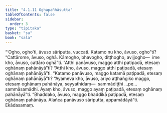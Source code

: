 ```yaml
---
title: "4.1.11 Oghapañhāsutta"
tableOfContents: false
sidebar:
  order: 3
type: "tipitaka"
basket: "su"
book: "sala"
---
```



<DynamicBreadcrumb />

<Division number="324" book="sala">

<Paragraph number="1348" book="sala">
“‘Ogho, ogho’ti, āvuso sāriputta, vuccati. Katamo nu kho, āvuso, ogho”ti? “Cattārome, āvuso, oghā. Kāmogho, bhavogho, diṭṭhogho, avijjogho—  ime kho, āvuso, cattāro oghā”ti. “Atthi panāvuso, maggo atthi paṭipadā, etesaṃ oghānaṃ pahānāyā”ti? “Atthi kho, āvuso, maggo atthi paṭipadā, etesaṃ oghānaṃ pahānāyā”ti. “Katamo panāvuso, maggo katamā paṭipadā, etesaṃ oghānaṃ pahānāyā”ti? “Ayameva kho, āvuso, ariyo aṭṭhaṅgiko maggo, etesaṃ oghānaṃ pahānāya, seyyathidaṃ—  sammādiṭṭhi …pe…  sammāsamādhi. Ayaṃ kho, āvuso, maggo ayaṃ paṭipadā, etesaṃ oghānaṃ pahānāyā”ti. “Bhaddako, āvuso, maggo bhaddikā paṭipadā, etesaṃ oghānaṃ pahānāya. Alañca panāvuso sāriputta, appamādāyā”ti.

</Paragraph>
</Division>

<Paragraph number="1349" type="center" book="sala">
Ekādasamaṃ.
</Paragraph>